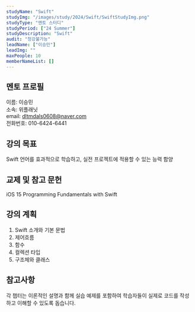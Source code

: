 ```yaml
---
studyName: "Swift"
studyImg: "/images/study/2024/Swift/SwiftStudyImg.png"
studyType: "멘토 스터디"
studyPeriod: ["24 Summer"]
studyDescription: "Swift"
audit: "청강불가능"
leadName: ["이승민"]
leadImg: ""
maxPeople: 10
memberNameList: []
---
```


## 멘토 프로필
이름: 이승민  
소속: 위플래닛   
email: dltmdals0608@naver.com  
전화번호: 010-6424-6441   

## 강의 목표
Swift 언어를 효과적으로 학습하고, 실전 프로젝트에 적용할 수 있는 능력 함양

## 교제 및 참고 문헌
iOS 15 Programming Fundamentals with Swift


## 강의 계획
1. Swift 소개와 기본 문법
2. 제어흐름
3. 함수
4. 컬렉션 타입
5. 구조체와 클래스

## 참고사항
각 챕터는 이론적인 설명과 함께 실습 예제를 포함하여 학습자들이 실제로 코드를 작성하고 이해할 수 있도록 돕습니다.

